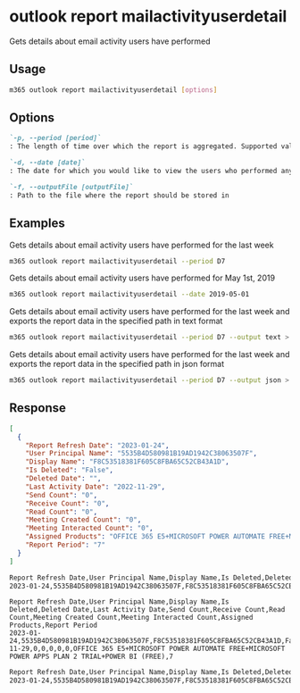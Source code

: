 
# outlook report mailactivityuserdetail

Gets details about email activity users have performed

## Usage

```sh
m365 outlook report mailactivityuserdetail [options]
```

## Options

```md definition-list
`-p, --period [period]`
: The length of time over which the report is aggregated. Supported values `D7`, `D30`, `D90`, `D180`.

`-d, --date [date]`
: The date for which you would like to view the users who performed any activity. Supported date format is YYYY-MM-DD. Specify the date or period, but not both

`-f, --outputFile [outputFile]`
: Path to the file where the report should be stored in
```

<Global />

## Examples

Gets details about email activity users have performed for the last week

```sh
m365 outlook report mailactivityuserdetail --period D7
```

Gets details about email activity users have performed for May 1st, 2019

```sh
m365 outlook report mailactivityuserdetail --date 2019-05-01
```

Gets details about email activity users have performed for the last week and exports the report data in the specified path in text format

```sh
m365 outlook report mailactivityuserdetail --period D7 --output text > "mailactivityuserdetail.txt"
```

Gets details about email activity users have performed for the last week and exports the report data in the specified path in json format

```sh
m365 outlook report mailactivityuserdetail --period D7 --output json > "mailactivityuserdetail.json"
```

## Response

<Tabs>
  <TabItem value="JSON">

  ```json
  [
    {
      "Report Refresh Date": "2023-01-24",
      "User Principal Name": "5535B4D580981B19AD1942C38063507F",
      "Display Name": "F8C53518381F605C8FBA65C52CB43A1D",
      "Is Deleted": "False",
      "Deleted Date": "",
      "Last Activity Date": "2022-11-29",
      "Send Count": "0",
      "Receive Count": "0",
      "Read Count": "0",
      "Meeting Created Count": "0",
      "Meeting Interacted Count": "0",
      "Assigned Products": "OFFICE 365 E5+MICROSOFT POWER AUTOMATE FREE+MICROSOFT POWER APPS PLAN 2 TRIAL+POWER BI (FREE)",
      "Report Period": "7"
    }
  ]
  ```

  </TabItem>
  <TabItem value="Text">

  ```txt
  Report Refresh Date,User Principal Name,Display Name,Is Deleted,Deleted Date,Last Activity Date,Send Count,Receive Count,Read Count,Meeting Created Count,Meeting Interacted Count,Assigned Products,Report Period
  2023-01-24,5535B4D580981B19AD1942C38063507F,F8C53518381F605C8FBA65C52CB43A1D,False,,2022-11-29,0,0,0,0,0,OFFICE 365 E5+MICROSOFT POWER AUTOMATE FREE+MICROSOFT POWER APPS PLAN 2 TRIAL+POWER BI (FREE),7
  ```

  </TabItem>
  <TabItem value="CSV">

  ```csv
  Report Refresh Date,User Principal Name,Display Name,Is Deleted,Deleted Date,Last Activity Date,Send Count,Receive Count,Read Count,Meeting Created Count,Meeting Interacted Count,Assigned Products,Report Period
  2023-01-24,5535B4D580981B19AD1942C38063507F,F8C53518381F605C8FBA65C52CB43A1D,False,,2022-11-29,0,0,0,0,0,OFFICE 365 E5+MICROSOFT POWER AUTOMATE FREE+MICROSOFT POWER APPS PLAN 2 TRIAL+POWER BI (FREE),7
  ```

  </TabItem>
  <TabItem value="Markdown">

  ```md
  Report Refresh Date,User Principal Name,Display Name,Is Deleted,Deleted Date,Last Activity Date,Send Count,Receive Count,Read Count,Meeting Created Count,Meeting Interacted Count,Assigned Products,Report Period
  2023-01-24,5535B4D580981B19AD1942C38063507F,F8C53518381F605C8FBA65C52CB43A1D,False,,2022-11-29,0,0,0,0,0,OFFICE 365 E5+MICROSOFT POWER AUTOMATE FREE+MICROSOFT POWER APPS PLAN 2 TRIAL+POWER BI (FREE),7
  ```

  </TabItem>
</Tabs>

